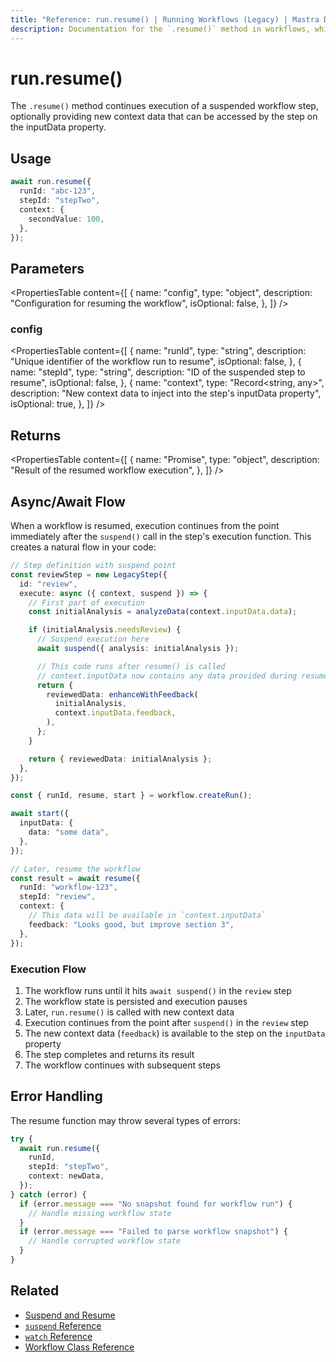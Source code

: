 ```yaml
---
title: "Reference: run.resume() | Running Workflows (Legacy) | Mastra Docs"
description: Documentation for the `.resume()` method in workflows, which continues execution of a suspended workflow step.
---
```


# run.resume()

The `.resume()` method continues execution of a suspended workflow step, optionally providing new context data that can be accessed by the step on the inputData property.

## Usage

```typescript copy showLineNumbers
await run.resume({
  runId: "abc-123",
  stepId: "stepTwo",
  context: {
    secondValue: 100,
  },
});
```

## Parameters

<PropertiesTable
  content={[
    {
      name: "config",
      type: "object",
      description: "Configuration for resuming the workflow",
      isOptional: false,
    },
  ]}
/>

### config

<PropertiesTable
  content={[
    {
      name: "runId",
      type: "string",
      description: "Unique identifier of the workflow run to resume",
      isOptional: false,
    },
    {
      name: "stepId",
      type: "string",
      description: "ID of the suspended step to resume",
      isOptional: false,
    },
    {
      name: "context",
      type: "Record<string, any>",
      description:
        "New context data to inject into the step's inputData property",
      isOptional: true,
    },
  ]}
/>

## Returns

<PropertiesTable
  content={[
    {
      name: "Promise<LegacyWorkflowResult>",
      type: "object",
      description: "Result of the resumed workflow execution",
    },
  ]}
/>

## Async/Await Flow

When a workflow is resumed, execution continues from the point immediately after the `suspend()` call in the step's execution function. This creates a natural flow in your code:

```typescript
// Step definition with suspend point
const reviewStep = new LegacyStep({
  id: "review",
  execute: async ({ context, suspend }) => {
    // First part of execution
    const initialAnalysis = analyzeData(context.inputData.data);

    if (initialAnalysis.needsReview) {
      // Suspend execution here
      await suspend({ analysis: initialAnalysis });

      // This code runs after resume() is called
      // context.inputData now contains any data provided during resume
      return {
        reviewedData: enhanceWithFeedback(
          initialAnalysis,
          context.inputData.feedback,
        ),
      };
    }

    return { reviewedData: initialAnalysis };
  },
});

const { runId, resume, start } = workflow.createRun();

await start({
  inputData: {
    data: "some data",
  },
});

// Later, resume the workflow
const result = await resume({
  runId: "workflow-123",
  stepId: "review",
  context: {
    // This data will be available in `context.inputData`
    feedback: "Looks good, but improve section 3",
  },
});
```

### Execution Flow

1. The workflow runs until it hits `await suspend()` in the `review` step
2. The workflow state is persisted and execution pauses
3. Later, `run.resume()` is called with new context data
4. Execution continues from the point after `suspend()` in the `review` step
5. The new context data (`feedback`) is available to the step on the `inputData` property
6. The step completes and returns its result
7. The workflow continues with subsequent steps

## Error Handling

The resume function may throw several types of errors:

```typescript
try {
  await run.resume({
    runId,
    stepId: "stepTwo",
    context: newData,
  });
} catch (error) {
  if (error.message === "No snapshot found for workflow run") {
    // Handle missing workflow state
  }
  if (error.message === "Failed to parse workflow snapshot") {
    // Handle corrupted workflow state
  }
}
```

## Related

- [Suspend and Resume](/workflows-legacy/suspend-and-resume)
- [`suspend` Reference](./suspend)
- [`watch` Reference](./watch)
- [Workflow Class Reference](./workflow)
